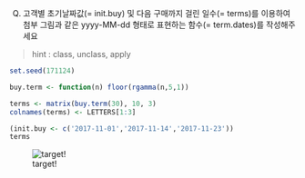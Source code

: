 Q) 고객별 초기날짜값(= init.buy) 및 다음 구매까지 걸린 일수(= terms)를 이용하여  
첨부 그림과 같은 yyyy-MM-dd 형태로 표현하는 함수(= term.dates)를 작성해주세요 

> hint : class, unclass, apply

```r
set.seed(171124)

buy.term <- function(n) floor(rgamma(n,5,1))

terms <- matrix(buy.term(30), 10, 3)
colnames(terms) <- LETTERS[1:3]

(init.buy <- c('2017-11-01','2017-11-14','2017-11-23'))
terms
```

![target!](simple_date_handling.PNG)
